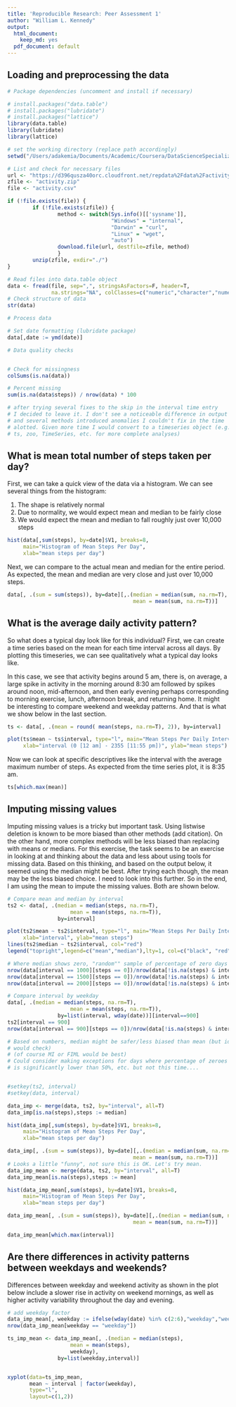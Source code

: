 ```yaml
---
title: 'Reproducible Research: Peer Assessment 1'
author: "William L. Kennedy"
output:
  html_document:
    keep_md: yes
  pdf_document: default
---
```



## Loading and preprocessing the data

```r
# Package dependencies (uncomment and install if necessary)

# install.packages("data.table")
# install.packages("lubridate")
# install.packages("lattice")
library(data.table)
library(lubridate)
library(lattice)

# set the working directory (replace path accordingly)
setwd("/Users/adakemia/Documents/Academic/Coursera/DataScienceSpecialization/05ReproducibleResearch/Projects/RepData_PeerAssessment1")

# List and check for necessary files
url <- "https://d396qusza40orc.cloudfront.net/repdata%2Fdata%2Factivity.zip"
zfile <- "activity.zip"
file <- "activity.csv"

if (!file.exists(file)) {
        if (!file.exists(zfile)) {
                method <- switch(Sys.info()[['sysname']],
                                 "Windows" = "internal",
                                 "Darwin" = "curl",
                                 "Linux" = "wget",
                                 "auto")
                download.file(url, destfile=zfile, method)
                }
        unzip(zfile, exdir="./")
}

# Read files into data.table object
data <- fread(file, sep=",", stringsAsFactors=F, header=T, 
              na.strings="NA", colClasses=c("numeric","character","numeric"))
# Check structure of data
str(data)

# Process data

# Set date formatting (lubridate package)
data[,date := ymd(date)]

# Data quality checks


# Check for missingness
colSums(is.na(data))

# Percent missing
sum(is.na(data$steps)) / nrow(data) * 100

# after trying several fixes to the skip in the interval time entry
# I decided to leave it. I don't see a noticeable difference in output
# and several methods introduced anomalies I couldn't fix in the time 
# alotted. Given more time I would convert to a timeseries object (e.g.,
# ts, zoo, TimeSeries, etc. for more complete analyses) 


```


## What is mean total number of steps taken per day?  
First, we can take a quick view of the data via a histogram. We can see several things from the histogram:  
  
1. The shape is relatively normal  
2. Due to normality, we would expect mean and median to be fairly close  
3. We would expect the mean and median to fall roughly just over 10,000 steps  


```r
hist(data[,sum(steps), by=date]$V1, breaks=8, 
     main="Histogram of Mean Steps Per Day",
     xlab="mean steps per day")
```
  
Next, we can compare to the actual mean and median for the entire period. As expected, the mean and median are very close and just over 10,000 steps.  


```r
data[, .(sum = sum(steps)), by=date][,.(median = median(sum, na.rm=T),
                                        mean = mean(sum, na.rm=T))]
```

## What is the average daily activity pattern?  
  
So what does a typical day look like for this individual? First, we can create a time series based on the mean for each time interval across all days. By plotting this timeseries, we can see qualitatively what a typical day looks like.   

In this case, we see that activity begins around 5 am, there is, on average, a large spike in activity in the morning around 8:30 am followed by spikes around noon, mid-afternoon, and then early evening perhaps corresponding to morning exercise, lunch, afternoon break, and returning home. It might be interesting to compare weekend and weekday patterns. And that is what we show below in the last section.  


```r
ts <- data[, .(mean = round( mean(steps, na.rm=T), 2)), by=interval]

plot(ts$mean ~ ts$interval, type="l", main="Mean Steps Per Daily Interval",
     xlab="interval (0 [12 am] - 2355 [11:55 pm])", ylab="mean steps")
```
  
Now we can look at specific descriptives like the interval with the average maximum number of steps. As expected from the time series plot, it is 8:35 am.  


```r
ts[which.max(mean)]

```
## Imputing missing values  
  
Imputing missing values is a tricky but important task. Using listwise deletion is known to be more biased than other methods (add citation). On the other hand, more complex methods will be less biased than replacing with means or medians. For this exercise, the task seems to be an exercise in looking at and thinking about the data and less about using tools for missing data. Based on this thinking, and based on the output below, it seemed using the median might be best. After trying each though, the mean may be the less biased choice. I need to look into this further. So in the end, I am using the mean to impute the missing values. Both are shown below.  



```r

# Compare mean and median by interval 
ts2 <- data[, .(median = median(steps, na.rm=T),
                    mean = mean(steps, na.rm=T)), 
                by=interval]

plot(ts2$mean ~ ts2$interval, type="l", main="Mean Steps Per Daily Interval",
     xlab="interval", ylab="mean steps")
lines(ts2$median ~ ts2$interval, col="red")
legend("topright",legend=c("mean","median"),lty=1, col=c("black", "red"))

# Where median shows zero, "random"" sample of percentage of zero days
nrow(data[interval == 1000][steps == 0])/nrow(data[!is.na(steps) & interval == 1000])
nrow(data[interval == 1500][steps == 0])/nrow(data[!is.na(steps) & interval == 1500])
nrow(data[interval == 2000][steps == 0])/nrow(data[!is.na(steps) & interval == 2000])

# Compare interval by weekday
data[, .(median = median(steps, na.rm=T),
                    mean = mean(steps, na.rm=T)), 
                by=list(interval, wday(date))][interval==900]
ts2[interval == 900]
nrow(data[interval == 900][steps == 0])/nrow(data[!is.na(steps) & interval == 900])

# Based on numbers, median might be safer/less biased than mean (but ideally
# would check)
# (of course MI or FIML would be best)
# Could consider making exceptions for days where percentage of zeroes 
# is significantly lower than 50%, etc. but not this time....


#setkey(ts2, interval)
#setkey(data, interval)

data_imp <- merge(data, ts2, by="interval", all=T)
data_imp[is.na(steps),steps := median]

hist(data_imp[,sum(steps), by=date]$V1, breaks=8, 
     main="Histogram of Mean Steps Per Day",
     xlab="mean steps per day")

data_imp[, .(sum = sum(steps)), by=date][,.(median = median(sum, na.rm=T),
                                        mean = mean(sum, na.rm=T))]
# Looks a little "funny", not sure this is OK. Let's try mean.
data_imp_mean <- merge(data, ts2, by="interval", all=T)
data_imp_mean[is.na(steps),steps := mean]

hist(data_imp_mean[,sum(steps), by=date]$V1, breaks=8, 
     main="Histogram of Mean Steps Per Day",
     xlab="mean steps per day")

data_imp_mean[, .(sum = sum(steps)), by=date][,.(median = median(sum, na.rm=T),
                                        mean = mean(sum, na.rm=T))]

data_imp_mean[which.max(interval)]
```

## Are there differences in activity patterns between weekdays and weekends?  
  
Differences between weekday and weekend activity as shown in the plot below include a slower rise in activity on weekend mornings, as well as higher activity variability throughout the day and evening.  


```r
# add weekday factor
data_imp_mean[, weekday := ifelse(wday(date) %in% c(2:6),"weekday","weekend")]
nrow(data_imp_mean[weekday == "weekday"])

ts_imp_mean <- data_imp_mean[, .(median = median(steps),
                    mean = mean(steps),
                    weekday),
                by=list(weekday,interval)]


xyplot(data=ts_imp_mean,
       mean ~ interval | factor(weekday), 
       type="l",
       layout=c(1,2))


```



